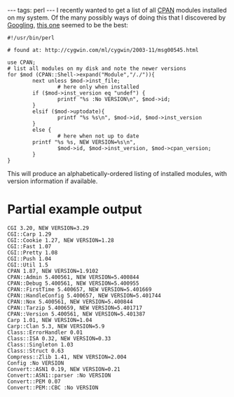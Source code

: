 ---
tags: perl
---
I recently wanted to get a list of all [[CPAN]] modules installed on my system. Of the many possibly ways of doing this that I discovered by [[Googling]], [http://cygwin.com/ml/cygwin/2003-11/msg00545.html this one] seemed to be the best:

<pre>#!/usr/bin/perl

# found at: http://cygwin.com/ml/cygwin/2003-11/msg00545.html

use CPAN;
# list all modules on my disk and note the newer versions
for $mod (CPAN::Shell->expand("Module","/./")){
        next unless $mod->inst_file;
                # here only when installed
        if ($mod->inst_version eq "undef") {
                printf "%s :No VERSION\n", $mod->id;
        }
        elsif ($mod->uptodate){
                printf "%s %s\n", $mod->id, $mod->inst_version
        }
        else {
                # here when not up to date
        printf "%s %s, NEW VERSION=%s\n",
                $mod->id, $mod->inst_version, $mod->cpan_version;
        }
}</pre>

This will produce an alphabetically-ordered listing of installed modules, with version information if available.

= Partial example output =

<pre>CGI 3.20, NEW VERSION=3.29
CGI::Carp 1.29
CGI::Cookie 1.27, NEW VERSION=1.28
CGI::Fast 1.07
CGI::Pretty 1.08
CGI::Push 1.04
CGI::Util 1.5
CPAN 1.87, NEW VERSION=1.9102
CPAN::Admin 5.400561, NEW VERSION=5.400844
CPAN::Debug 5.400561, NEW VERSION=5.400955
CPAN::FirstTime 5.400657, NEW VERSION=5.401669
CPAN::HandleConfig 5.400657, NEW VERSION=5.401744
CPAN::Nox 5.400561, NEW VERSION=5.400844
CPAN::Tarzip 5.400659, NEW VERSION=5.401717
CPAN::Version 5.400561, NEW VERSION=5.401387
Carp 1.01, NEW VERSION=1.04
Carp::Clan 5.3, NEW VERSION=5.9
Class::ErrorHandler 0.01
Class::ISA 0.32, NEW VERSION=0.33
Class::Singleton 1.03
Class::Struct 0.63
Compress::Zlib 1.41, NEW VERSION=2.004
Config :No VERSION
Convert::ASN1 0.19, NEW VERSION=0.21
Convert::ASN1::parser :No VERSION
Convert::PEM 0.07
Convert::PEM::CBC :No VERSION</pre>
